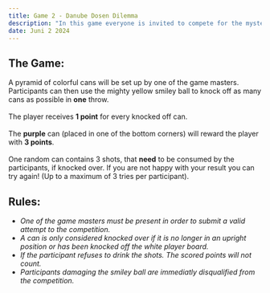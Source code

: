 ```yaml
---
title: Game 2 - Danube Dosen Dilemma
description: "In this game everyone is invited to compete for the mysterious danube treasure."
date: Juni 2 2024
---
```


## The Game:
A pyramid of colorful cans will be set up by one of the game masters.
Participants can then use the mighty yellow smiley ball to knock off as many cans as possible in **one** throw.<br></br>
The player receives **1 point** for every knocked off can.<br></br>
The **purple** can (placed in one of the bottom corners) will reward the player with **3 points**.<br></br>
One random can contains 3 shots, that **need** to be consumed by the participants, if knocked over.
If you are not happy with your result you can try again! (Up to a maximum of 3 tries per participant).

## Rules:
* _One of the game masters must be present in order to submit a valid attempt to the competition._
* _A can is only considered knocked over if it is no longer in an upright position or has been knocked off the white player board._
* _If the participant refuses to drink the shots. The scored points will not count._
* _Participants damaging the smiley ball are immediatly disqualified from the competition._
